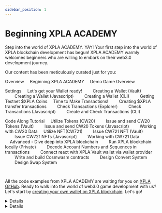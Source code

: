 ```yaml
---
sidebar_position: 1
---
```


# Beginning XPLA ACADEMY


Step into the world of XPLA ACADEMY. YAY! Your first step into the world of XPLA blockchain development has begun! XPLA ACADEMY warmly welcomes beginners who are willing to embark on their web3.0 development journey. 

Our content has been meticulously curated just for you:

<CodeBlock>

Overview
&nbsp;&nbsp;&nbsp;&nbsp;<Link to="/startlearning/overview/intro">Beginning XPLA ACADEMY</Link>
&nbsp;&nbsp;&nbsp;&nbsp;<Link to="/startlearning/overview/demoGameOverview">Demo Game Overview</Link>

Settings
&nbsp;&nbsp;&nbsp;&nbsp;Let's get your Wallet ready!
&nbsp;&nbsp;&nbsp;&nbsp;&nbsp;&nbsp;&nbsp;&nbsp;<Link to="/startlearning/settings/create-wallet/create-wallet-with-vault">Creating a Wallet (Vault)</Link>
&nbsp;&nbsp;&nbsp;&nbsp;&nbsp;&nbsp;&nbsp;&nbsp;<Link to="/startlearning/settings/create-wallet/create-wallet-with-js">Creating a Wallet (Javascript)</Link>
&nbsp;&nbsp;&nbsp;&nbsp;&nbsp;&nbsp;&nbsp;&nbsp;<Link to="/startlearning/settings/create-wallet/create-wallet-with-xplad">Creating a Wallet (CLI)</Link>
&nbsp;&nbsp;&nbsp;&nbsp;&nbsp;&nbsp;&nbsp;&nbsp;<Link to="/startlearning/settings/create-wallet/get-testnet-xpla">Getting Testnet $XPLA Coins</Link>
&nbsp;&nbsp;&nbsp;&nbsp;Time to Make Transactions!
&nbsp;&nbsp;&nbsp;&nbsp;&nbsp;&nbsp;&nbsp;&nbsp;<Link to="/startlearning/settings/create-testnet-transaction/send-tx">Creating $XPLA transfer transactions</Link>
&nbsp;&nbsp;&nbsp;&nbsp;&nbsp;&nbsp;&nbsp;&nbsp;<Link to="/startlearning/settings/create-testnet-transaction/check-tx-in-explorer">Check Transactions (Explorer)</Link>
&nbsp;&nbsp;&nbsp;&nbsp;&nbsp;&nbsp;&nbsp;&nbsp;<Link to="/startlearning/settings/create-testnet-transaction/send-query">Check Transactions (Javascript)</Link>
&nbsp;&nbsp;&nbsp;&nbsp;&nbsp;&nbsp;&nbsp;&nbsp;<Link to="/startlearning/settings/create-testnet-transaction/use-xplad">Create and Check Transactions (CLI)</Link>

Code Along Tutorial
&nbsp;&nbsp;&nbsp;&nbsp;Utilize Tokens (CW20)
&nbsp;&nbsp;&nbsp;&nbsp;&nbsp;&nbsp;&nbsp;&nbsp;<Link to="/startlearning/tutorial/make-cw20/make-cw20-with-vault">Issue and send CW20 Tokens (Vault)</Link>
&nbsp;&nbsp;&nbsp;&nbsp;&nbsp;&nbsp;&nbsp;&nbsp;<Link to="/startlearning/tutorial/make-cw20/make-cw20-with-js">Issue and send CW20 Tokens (Javascript)</Link>
&nbsp;&nbsp;&nbsp;&nbsp;&nbsp;&nbsp;&nbsp;&nbsp;<Link to="/startlearning/tutorial/make-cw20/query-cw20">Working with CW20 Data</Link>
&nbsp;&nbsp;&nbsp;&nbsp;Utilize NFT(CW721)
&nbsp;&nbsp;&nbsp;&nbsp;&nbsp;&nbsp;&nbsp;&nbsp;<Link to="/startlearning/tutorial/make-cw721/make-nft-vault">Issue CW721 NFT (Vault)</Link>
&nbsp;&nbsp;&nbsp;&nbsp;&nbsp;&nbsp;&nbsp;&nbsp;<Link to="/startlearning/tutorial/make-cw721/make-nft-js">Issue CW721 NFTs (Javascript)</Link>
&nbsp;&nbsp;&nbsp;&nbsp;&nbsp;&nbsp;&nbsp;&nbsp;<Link to="/startlearning/tutorial/make-cw721/query-cw721">Working with CW721 Data</Link>
&nbsp;&nbsp;&nbsp;&nbsp;Advanced - Dive deep into XPLA blockchain
&nbsp;&nbsp;&nbsp;&nbsp;&nbsp;&nbsp;&nbsp;&nbsp;<Link to="/startlearning/tutorial/deep-understand-xpla/local-network">Run XPLA blockchain locally (Private)</Link>
&nbsp;&nbsp;&nbsp;&nbsp;&nbsp;&nbsp;&nbsp;&nbsp;<Link to="/startlearning/tutorial/deep-understand-xpla/account-sequence">Decode Account Numbers and Sequences in transactions</Link>
&nbsp;&nbsp;&nbsp;&nbsp;&nbsp;&nbsp;&nbsp;&nbsp;<Link to="/startlearning/tutorial/deep-understand-xpla/walletprovider">Connect react with XPLA Vault wallet via wallet provider</Link>
&nbsp;&nbsp;&nbsp;&nbsp;&nbsp;&nbsp;&nbsp;&nbsp;<Link to="/startlearning/tutorial/deep-understand-xpla/write-contract">Write and build Cosmwasm contracts</Link>
&nbsp;&nbsp;&nbsp;&nbsp;&nbsp;&nbsp;&nbsp;&nbsp;<Link to="/startlearning/tutorial/deep-understand-xpla/convert">Design Convert System</Link>
&nbsp;&nbsp;&nbsp;&nbsp;&nbsp;&nbsp;&nbsp;&nbsp;<Link to="/startlearning/tutorial/deep-understand-xpla/swap">Design Swap System</Link>
</CodeBlock>

<br />

All the code examples from XPLA ACADEMY are waiting for you on [XPLA GitHub](https://github.com/xpladev/academy/tree/main/example). Ready to walk into the world of web3.0 game development with us? Let's start by [creating your own wallet on XPLA blockchain](/startlearning/settings/create-wallet/create-wallet-with-vault). Let's go! 

<Details summary="What are the characteristics of the XPLA blockchain?">

The XPLA blockchain is [open-source](https://github.com/xpladev/xpla) and built on the [Tendermint Tool-based](https://tendermint.com/) Proof-of-Stake (PoS) consensus mechanism. It also utilizes the [Cosmos SDK](https://v1.cosmos.network/sdk) and offers [Ethereum Virtual Machine (EVM)](https://ethereum.org/en/developers/docs/evm/) compatibility. This means developers have the flexibility to write smart contracts in both Rust and Solidity languages. For more detailed information, please refer to the [XPLA Docs](https://docs.xpla.io/learn/learn/about-xpla-chain/).

No worries if you don't fully understand everything above. You'll learn more about these concepts as you go through XPLA ACADEMY.

</Details>

<Details summary="What are other documents on XPLA blockchain?">

To find other documents about the XPLA blockchain, go to the bottom of the XPLA ACADEMY website and visit the "Dev Resources" section.

</Details>

